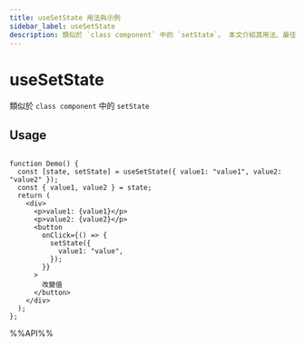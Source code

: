 ```yaml
---
title: useSetState 用法與示例
sidebar_label: useSetState
description: 類似於 `class component` 中的 `setState`。 本文介紹其用法、最佳實踐與代碼示例。
---
```

# useSetState

類似於 `class component` 中的 `setState`

## Usage

```tsx live

function Demo() {
  const [state, setState] = useSetState({ value1: "value1", value2: "value2" });
  const { value1, value2 } = state;
  return (
    <div>
      <p>value1: {value1}</p>
      <p>value2: {value2}</p>
      <button
        onClick={() => {
          setState({
            value1: "value",
          });
        }}
      >
        改變值
      </button>
    </div>
  );
};

```

%%API%%